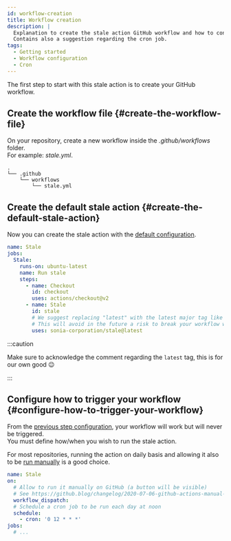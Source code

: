 ```yaml
---
id: workflow-creation
title: Workflow creation
description: |
  Explanation to create the stale action GitHub workflow and how to configure it. 
  Contains also a suggestion regarding the cron job.
tags:
  - Getting started
  - Workflow configuration
  - Cron
---
```


The first step to start with this stale action is to create your GitHub workflow.

## Create the workflow file {#create-the-workflow-file}

On your repository, create a new workflow inside the _.github/workflows_ folder.  
For example: _stale.yml_.

```
.
└── .github
    └── workflows
        └── stale.yml
```

## Create the default stale action {#create-the-default-stale-action}

Now you can create the stale action with the [default configuration](../introduction#default-configuration).

```yml title=".github/workflows/stale.yml"
name: Stale
jobs:
  Stale:
    runs-on: ubuntu-latest
    name: Run stale
    steps:
      - name: Checkout
        id: checkout
        uses: actions/checkout@v2
      - name: Stale
        id: stale
        # We suggest replacing "latest" with the latest major tag like "sonia-corporation/stale@1"
        # This will avoid in the future a risk to break your workflow when a new major (breaking change) occur or worst, by altering your items in a way that doesn't suit you
        uses: sonia-corporation/stale@latest
```

:::caution

Make sure to acknowledge the comment regarding the `latest` tag, this is for our own good 😉

:::

## Configure how to trigger your workflow {#configure-how-to-trigger-your-workflow}

From the [previous step configuration](#create-the-default-stale-action), your workflow will work but will never be triggered.  
You must define how/when you wish to run the stale action.

For most repositories, running the action on daily basis and allowing it also to be [run manually](https://github.blog/changelog/2020-07-06-github-actions-manual-triggers-with-workflow_dispatch/) is a good choice.

```yml {2-8} title=".github/workflows/stale.yml"
name: Stale
on:
  # Allow to run it manually on GitHub (a button will be visible)
  # See https://github.blog/changelog/2020-07-06-github-actions-manual-triggers-with-workflow_dispatch/
  workflow_dispatch:
  # Schedule a cron job to be run each day at noon
  schedule:
    - cron: '0 12 * * *'
jobs:
  # ...
```
